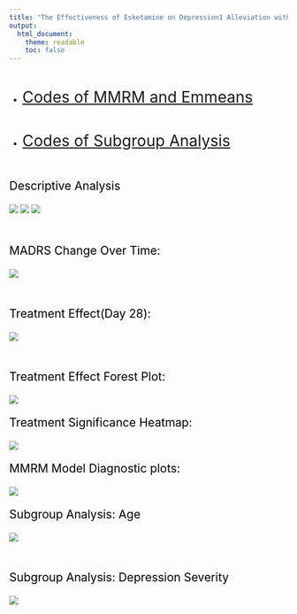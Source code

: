 ```yaml
---
title: "The Effectiveness of Esketamine on Depression1 Alleviation with Metabolic Syndrome Based on MMRM"
output: 
  html_document:
    theme: readable
    toc: false
---
```


 \

- <span style="font-size: 2em;">[Codes of MMRM and Emmeans](Biostatistics-competition.html)</span>

 \

- <span style="font-size: 2em;">[Codes of Subgroup Analysis](Subgroups.html)</span>

 \

<p style="font-size: 1.5em; color: black;">Descriptive Analysis</p>
![](dummy A.png)
![](dummy B.png)
![](dummy C.png)

 \
 
<p style="font-size: 1.5em; color: black;">MADRS Change Over Time:</p>
![](MADRS_change_over_time_with_legend.png)

 \

 
<p style="font-size: 1.5em; color: black;">Treatment Effect(Day 28):</p>

![](Day28_treatment_effect_with_legend.png)

 \

<p style="font-size: 1.5em; color: black;">Treatment Effect Forest Plot:</p>

![](Treatment_effect_forest_plot_with_legend.png)
 \

<p style="font-size: 1.5em; color: black;">Treatment Significance Heatmap:</p>
![](Treatment_significance_heatmap_with_legend.png)
 \

<p style="font-size: 1.5em; color: black;">MMRM Model Diagnostic plots:</p>
![](Model_diagnostics_with_legend.png)


<p style="font-size: 1.5em; color: black;">Subgroup Analysis: Age</p>
![](Age.png)

 \
<p style="font-size: 1.5em; color: black;">Subgroup Analysis: Depression Severity</p>
![](MADRS_Total_Score_Over_Time_by_Depression_Severity.png)









